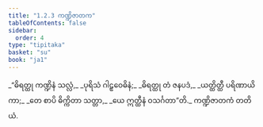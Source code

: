 ```yaml
---
title: "1.2.3 ကဏ္ဍိဇာတက"
tableOfContents: false
sidebar:
  order: 4
type: "tipitaka"
basket: "su"
book: "ja1"
---
```



<DynamicBreadcrumb />

<Division number="13" book="ja1">

<Paragraph number="28" type="verses" book="ja1">
_“ဓိရတ္ထု ကဏ္ဍိနံ သလ္လံ,_  
_ပုရိသံ ဂါဠှဝေဓိနံ;_  
_ဓိရတ္ထု တံ ဇနပဒံ,_  
_ယတ္ထိတ္ထီ ပရိဏာယိကာ;_  
_တေ စာပိ ဓိက္ကိတာ သတ္တာ,_  
_ယေ ဣတ္ထီနံ ဝသင်္ဂတာ”တိ._  


</Paragraph>
</Division>

<Paragraph number="29" type="center" book="ja1">
ကဏ္ဍိဇာတကံ တတိယံ.
</Paragraph>